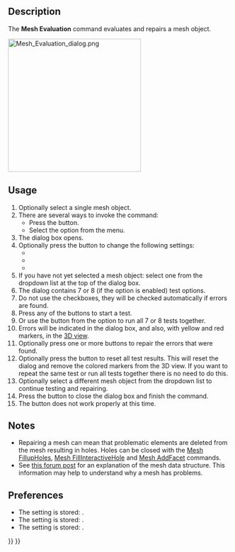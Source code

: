 <languages/>

{{Docnav
|[[Mesh_RemeshGmsh|RemeshGmsh]]
|[[Mesh_EvaluateFacet|EvaluateFacet]]
|[[Mesh_Workbench|Mesh]]
|IconL=Mesh_RemeshGmsh.svg
|IconR=Mesh_EvaluateFacet.svg
|IconC=Workbench_Mesh.svg
}}

{{GuiCommand
|Name=Mesh Evaluation
|MenuLocation=Meshes → Analyze → Evaluate and repair mesh...
|Workbenches=[[Mesh_Workbench|Mesh]]
}}

==Description==

The '''Mesh Evaluation''' command evaluates and repairs a mesh object.

[[Image:Mesh_Evaluation_dialog.png|300px]]
{{Caption|The Evaluate & Repair Mesh dialog box with the Folds on surface option enabled}}

==Usage==

# Optionally select a single mesh object.
# There are several ways to invoke the command:
#* Press the {{Button|[[Image:Mesh_Evaluation.svg|16px]] [[Mesh_Evaluation|Evaluate and repair mesh...]]}} button.
#* Select the {{MenuCommand|Meshes → Analyze → [[Image:Mesh_Evaluation.svg|16px]] Evaluate and repair mesh...}} option from the menu.
# The {{MenuCommand|Evaluate & Repair Mesh}} dialog box opens.
# Optionally press the {{Button|Settings...}} button to change the following settings:
#* {{MenuCommand|Check for non-manifold points}}
#* {{MenuCommand|Enable check for folds on surface}}
#* {{MenuCommand|Only consider zero area faces as degenerated}}
# If you have not yet selected a mesh object: select one from the dropdown list at the top of the dialog box.
# The dialog contains 7 or 8 (if the {{MenuCommand|Folds on surface}} option is enabled) test options.
# Do not use the checkboxes, they will be checked automatically if errors are found.
# Press any of the {{Button|Analyze}} buttons to start a test.
# Or use the {{Button|Analyze}} button from the {{MenuCommand|All above tests together}} option to run all 7 or 8 tests together.
# Errors will be indicated in the dialog box, and also, with yellow and red markers, in the [[3D_view|3D view]].
# Optionally press one or more {{Button|Repair}} buttons to repair the errors that were found.
# Optionally press the {{Button|Reset}} button to reset all test results. This will reset the dialog and remove the colored markers from the 3D view. If you want to repeat the same test or run all tests together there is no need to do this.
# Optionally select a different mesh object from the dropdown list to continue testing and repairing.
# Press the {{Button|Close}} button to close the dialog box and finish the command.
# The {{Button|Refresh}} button does not work properly at this time.

==Notes==

* Repairing a mesh can mean that problematic elements are deleted from the mesh resulting in holes. Holes can be closed with the [[Mesh_FillupHoles|Mesh FillupHoles]], [[Mesh_FillInteractiveHole|Mesh FillInteractiveHole]] and [[Mesh_AddFacet|Mesh AddFacet]] commands.
* See [https://forum.freecad.org/viewtopic.php?f=3&p=533252#p533252 this forum post] for an explanation of the mesh data structure. This information may help to understand why a mesh has problems.

==Preferences==

* The {{MenuCommand|Check for non-manifold points}} setting is stored: {{MenuCommand|Tools → Edit parameters... → BaseApp → Preferences → Mod → Mesh → Evaluation → CheckNonManifoldPoints}}.
* The {{MenuCommand|Enable check for folds on surface}} setting is stored: {{MenuCommand|Tools → Edit parameters... → BaseApp → Preferences → Mod → Mesh → Evaluation → EnableFoldsCheck}}.
* The {{MenuCommand|Only consider zero area faces as degenerated}} setting is stored: {{MenuCommand|Tools → Edit parameters... → BaseApp → Preferences → Mod → Mesh → Evaluation → StrictlyDegenerated}}.


{{Docnav
|[[Mesh_RemeshGmsh|RemeshGmsh]]
|[[Mesh_EvaluateFacet|EvaluateFacet]]
|[[Mesh_Workbench|Mesh]]
|IconL=Mesh_RemeshGmsh.svg
|IconR=Mesh_EvaluateFacet.svg
|IconC=Workbench_Mesh.svg
}}

{{Mesh Tools navi{{#translation:}}}}
{{Userdocnavi{{#translation:}}}}
{{clear}}